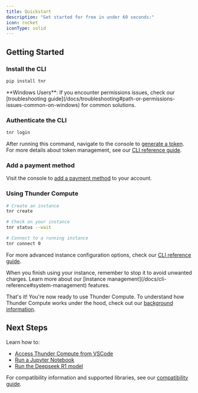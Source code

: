 ```yaml
---
title: Quickstart
description: "Get started for free in under 60 seconds:"
icon: rocket
iconType: solid
---
```


## Getting Started

### Install the CLI

```bash
pip install tnr
```

<Note>
  **Windows Users**: If you encounter permissions issues, check our [troubleshooting guide](/docs/troubleshooting#path-or-permissions-issues-common-on-windows) for common solutions.
</Note>

### Authenticate the CLI

```bash
tnr login
```

After running this command, navigate to the console to [generate a token](https://console.thundercompute.com/settings/tokens). For more details about token management, see our [CLI reference guide](/docs/cli-reference#api-token-management).

### Add a payment method

Visit the console to [add a payment method](https://console.thundercompute.com/settings/billing) to your account.

### Using Thunder Compute

```bash
# Create an instance
tnr create

# Check on your instance
tnr status --wait

# Connect to a running instance
tnr connect 0
```

For more advanced instance configuration options, check our [CLI reference guide](/docs/cli-reference#instance-operations).

<Note>
  When you finish using your instance, remember to stop it to avoid unwanted charges. Learn more about our [instance management](/docs/cli-reference#system-management) features.
</Note>

That's it! You're now ready to use Thunder Compute. To understand how Thunder Compute works under the hood, check out our [background information](/docs/background).

## Next Steps

Learn how to:
- [Access Thunder Compute from VSCode](/guides/vscode-integration-for-thunder-compute)
- [Run a Jupyter Notebook](/guides/running-jupyter-notebooks-on-thunder-compute)
- [Run the Deepseek R1 model](/guides/deepseek-r1-running-locally-on-thunder-compute)

For compatibility information and supported libraries, see our [compatibility guide](/docs/compatibility).
